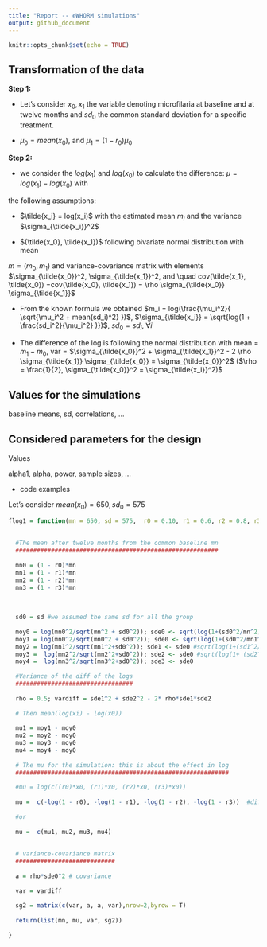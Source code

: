 ```yaml
---
title: "Report -- eWHORM simulations"
output: github_document
---
```


```r
knitr::opts_chunk$set(echo = TRUE)
```

## Transformation of the data


**Step 1:** 

* Let's consider $x_0, x_1$ the variable denoting microfilaria at baseline and at twelve months  and $sd_0$
 the common standard deviation for a specific treatment. 

* $\mu_0 = mean(x_0)$, and $\mu_1 = (1 - r_0) \mu_0$
 
**Step 2:** 

* we consider the $log(x_1)$ and  $log(x_0)$ to calculate the difference: $\mu = log(x_1) - log(x_0)$ with

the following assumptions: 

* $\tilde{x_i} = log(x_i)$ with the estimated mean $m_i$ and the variance $\sigma_{\tilde{x_i}}^2$

* $(\tilde{x_0}, \tilde{x_1})$ following bivariate normal distribution with mean

$m = (m_0, m_1)$ and  variance-covariance matrix with elements $\sigma_{\tilde{x_0}}^2, \sigma_{\tilde{x_1}}^2, and \quad cov(\tilde{x_1}, \tilde{x_0}) =cov(\tilde{x_0}, \tilde{x_1}) = \rho \sigma_{\tilde{x_0}} \sigma_{\tilde{x_1}}$

* From the known formula we  obtained $m_i = log(\frac{\mu_i^2}{   \sqrt{\mu_i^2 + mean(sd_i)^2} })$,
            $\sigma_{\tilde{x_i}} = \sqrt{log(1 + \frac{sd_i^2}{\mu_i^2}  )})$,  $sd_0 = sd_i$, $\forall i$
            

* The difference of the log is following the normal distribution with mean = $m_1 - m_0$, var = $\sigma_{\tilde{x_0}}^2 + \sigma_{\tilde{x_1}}^2 - 2 \rho \sigma_{\tilde{x_1}} \sigma_{\tilde{x_0}} = \sigma_{\tilde{x_0}}^2$ ($\rho = \frac{1}{2}, \sigma_{\tilde{x_0}}^2 = \sigma_{\tilde{x_i}}^2)$


## Values for the simulations

baseline means, sd, correlations, ...

## Considered parameters for the design

Values

alpha1, alpha, power, sample sizes, ...

- code examples

Let's consider $mean(x_0) = 650, sd_0 = 575$


```r

flog1 = function(mn = 650, sd = 575,  r0 = 0.10, r1 = 0.6, r2 = 0.8, r3 = 0.9, r = 0.5, rho = 0.5){
  
  
  #The mean after twelve months from the common baseline mn
  #########################################################
  
  mn0 = (1 - r0)*mn
  mn1 = (1 - r1)*mn
  mn2 = (1 - r2)*mn
  mn3 = (1 - r3)*mn
  
  
  
  sd0 = sd #we assumed the same sd for all the group
  
  moy0 = log(mn0^2/sqrt(mn^2 + sd0^2)); sde0 <- sqrt(log(1+(sd0^2/mn^2) ))
  moy1 = log(mn0^2/sqrt(mn0^2 + sd0^2)); sde0 <- sqrt(log(1+(sd0^2/mn1^2) ))
  moy2 = log(mn1^2/sqrt(mn1^2+sd0^2)); sde1 <- sde0 #sqrt(log(1+(sd1^2/mn1^2) ))
  moy3 =  log(mn2^2/sqrt(mn2^2+sd0^2)); sde2 <- sde0 #sqrt(log(1+ (sd2^2/mn2^2) ))
  moy4 =  log(mn3^2/sqrt(mn3^2+sd0^2)); sde3 <- sde0 
  
  #Variance of the diff of the logs
  #################################
  
  rho = 0.5; vardiff = sde1^2 + sde2^2 - 2* rho*sde1*sde2 
  
  # Then mean(log(xi) - log(x0))
  
  mu1 = moy1 - moy0
  mu2 = moy2 - moy0
  mu3 = moy3 - moy0
  mu4 = moy4 - moy0
  
  # The mu for the simulation: this is about the effect in log
  ############################################################
  
  #mu = log(c((r0)*x0, (r1)*x0, (r2)*x0, (r3)*x0))
  
  mu =  c(-log(1 - r0), -log(1 - r1), -log(1 - r2), -log(1 - r3))  #diff baseline and six months 
  
  #or 
  
  mu =  c(mu1, mu2, mu3, mu4)
  
  
  # variance-covariance matrix
  ############################
  
  a = rho*sde0^2 # covariance
  
  var = vardiff
  
  sg2 = matrix(c(var, a, a, var),nrow=2,byrow = T)
  
  return(list(mn, mu, var, sg2))
  
}
```


```r



```

